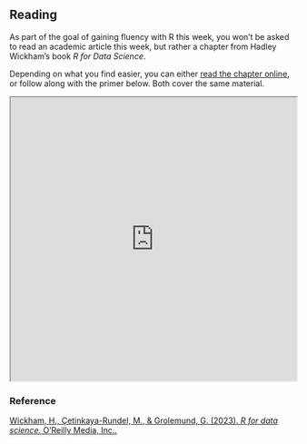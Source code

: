 ## Reading

As part of the goal of gaining fluency with R this week, you won't be asked to read an academic article this week, but rather a chapter from Hadley Wickham's book *R for Data Science*. 

Depending on what you find easier, you can either [read the chapter online]("https://r4ds.had.co.nz/explore-intro.html"), or follow along with the primer below. Both cover the same material.


<iframe 
  id="01datascience"
  width="100%"
  height="500"
  src="https://tutorials.shinyapps.io/01-Exploratory-Data-Analysis/"
  scrolling="auto"
  data-external="1"
  allow="fullscreen"
  loading="lazy"
  referrerpolicy="no-referrer">
</iframe>


### Reference {-}
[
Wickham, H., Çetinkaya-Rundel, M., & Grolemund, G. (2023). *R for data science.* O'Reilly Media, Inc..
](https://r4ds.had.co.nz/index.html)
